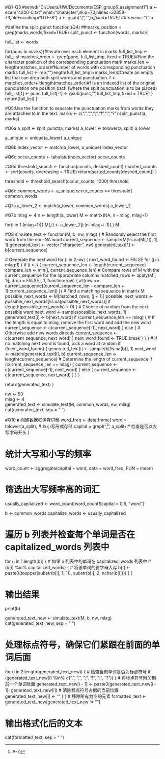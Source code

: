 #Q1-Q3
#setwd("C:/Users/HW/Documents/ESP_group6_assignment1")
a <- scan("4300-0.txt",what="character",skip=73,nlines=32858-73,fileEncoding="UTF-8")
a <- gsub("_(","",a,fixed=TRUE) ## remove "_("
a

#define the split_punct function:(Q4)
##marks_position = grep(marks,words,fixed=TRUE)
split_punct <- function(words, marks){

  full_list <- words
  
  for(punc in marks){#Iterate over each element in marks
    full_list_tmp <- full_list
    matches_order <- grep(punc, full_list_tmp, fixed = TRUE)#Find the character position of the corresponding punctuation mark
    marks_len <- length(matches_order)#Number of words with corresponding punctuation marks
    full_list <- rep("",length(full_list_tmp)+marks_len)#Create an empty list that can drop both split words and punctuation.
    f <- matches_order+1:length(matches_order)#f is an indexed list of the original punctuation one position back (where the split punctuation is to be placed)
    full_list[f] <- punc
    full_list[-f] <- gsub(punc,"",full_list_tmp,fixed = TRUE)
  }
  return(full_list)
}

#Q5:Use the function to seperate the punctuation marks from words they are attached to in the text.
marks <- c(".",",",";","!",":","?")
split_punct(a, marks)


#Q6a
a_split <- split_punct(a, marks)
a_lower <- tolower(a_split)
a_lower


a_unique <- unique(a_lower)
a_unique

#Q6b
index_vector <- match(a_lower, a_unique)
index_vector

#Q6c
occur_counts <- tabulate(index_vector)
occur_counts

#Q6d
threshold_search <- function(counts, desired_count) {
  sorted_counts <- sort(counts, decreasing = TRUE)
  return(sorted_counts[desired_count])
}

threshold <- threshold_search(occur_counts, 1000)
threshold

#Q6e
common_words <- a_unique[occur_counts >= threshold]
common_words

#Q7a
a_lower_2 <- match(a_lower, common_words)
a_lower_2

#Q7b
mlag <- 4
n <- length(a_lower)
M <- matrix(NA, n - mlag, mlag+1)

for(i in 1:(mlag+1)){
  M[,i] <- a_lower_2[i:(n-mlag+i-1)]
}
M


#Q8
simulate_text <- function(M, b, nw, mlag) {
# Randomly select the first word from the non-NA word
  current_sequence <- sample(M[!is.na(M[,1]), 1], 1)
  generated_text <- vector("character", nw)
  generated_text[1] <- b[current_sequence]
  
  # Generate the next word
  for (i in 2:nw) {
    next_word_found <- FALSE
    for (j in mlag:1) {
      if (i > j) {
        current_sequence_len <- length(current_sequence)
        compare_len <- min(j, current_sequence_len)
        # Compare rows of M with the current_sequence for the appropriate columns
        matched_rows <- apply(M[, 1:j, drop = FALSE], 1, function(row) {
          all(row == current_sequence[(current_sequence_len - compare_len + 1):current_sequence_len])
        })
        # Find a matching sequence in matrix M
        possible_next_words <- M[matched_rows, (j + 1)]
        possible_next_words <- possible_next_words[!is.na(possible_next_words)]
        if (length(possible_next_words) > 0) {
        # Choose at random from the next possible word
          next_word <- sample(possible_next_words, 1)
          generated_text[i] <- b[next_word]
          if (current_sequence_len == mlag) {
          # If the length is equal to mlag, remove the first word and add the new word
            current_sequence <- c(current_sequence[-1], next_word)
          } else {
          # Otherwise add new words directly
            current_sequence <- c(current_sequence, next_word)
          }
          next_word_found <- TRUE
          break
        }
      }
    }
    # If no matching next word is found, pick a word at random
    if (!next_word_found) {
      generated_text[i] <- sample(b[!is.na(b)], 1)
      next_word <- match(generated_text[i], b)
      current_sequence_len <- length(current_sequence)
      # Determine the length of current_sequence
      if (current_sequence_len == mlag) {
        current_sequence <- c(current_sequence[-1], next_word)
      } else {
        current_sequence <- c(current_sequence, next_word)
      }
    }
  }
  
  return(generated_text)
}

nw <- 50  
mlag <- 4  
generated_text <- simulate_text(M, common_words, nw, mlag)
cat(generated_text, sep = " ")

#Q10
# 创建数据框保存词频
word_freq <- data.frame(
  word = tolower(a_split),  # 以小写形式存储
  capital = grepl("^[A-Z]", a_split)  # 检查是否以大写字母开头
)

# 统计大写和小写的频率
word_count <- aggregate(capital ~ word, data = word_freq, FUN = mean)

# 筛选出大写频率高的词汇
usually_capitalized <- word_count[word_count$capital > 0.5, "word"]

b <- common_words
capitalize_words <- usually_capitalized

# 遍历 b 列表并检查每个单词是否在 capitalized_words 列表中
for (i in 1:length(b)) {
  # 如果 b 列表中的单词在 capitalized_words 列表中
  if (b[i] %in% capitalized_words) {
    # 将该单词的首字母大写
    b[i] <- paste0(toupper(substr(b[i], 1, 1)), substr(b[i], 2, nchar(b[i])))
  }
}

# 输出结果
print(b)

generated_text_new <- simulate_text(M, b, nw, mlag)
cat(generated_text_new, sep = " ")

# 处理标点符号，确保它们紧跟在前面的单词后面
for (i in 2:length(generated_text_new)) {
  # 检查当前单词是否为标点符号
  if (generated_text_new[i] %in% c(".", ",", ";", "!", ":", "?")) {
    # 将标点符号附加到前一个单词后面
    generated_text_new[i - 1] <- paste0(generated_text_new[i - 1], generated_text_new[i])
    # 清除标点符号占据的当前位置
    generated_text_new[i] <- ""
  }
}
# 移除所有为空的元素
formatted_text <- generated_text_new[generated_text_new != ""]


# 输出格式化后的文本
cat(formatted_text, sep = " ")